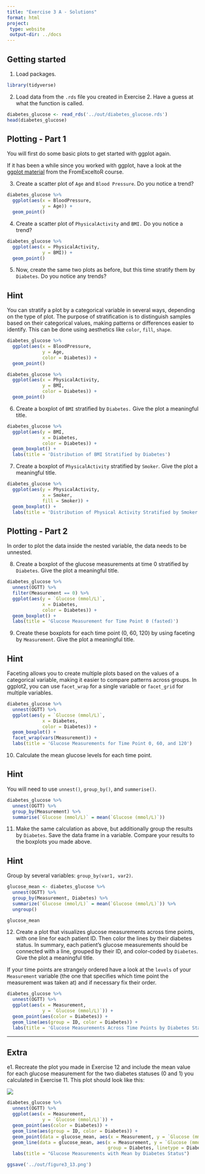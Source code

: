 ```yaml
---
title: "Exercise 3 A - Solutions"
format: html
project:
 type: website
 output-dir: ../docs
---
```


## Getting started 

1. Load packages. 

```r
library(tidyverse)
```

2. Load data from the `.rds` file you created in Exercise 2. Have a guess at what the function is called. 

```r
diabetes_glucose <- read_rds('../out/diabetes_glucose.rds')
head(diabetes_glucose)
```

## Plotting - Part 1
You will first do some basic plots to get started with ggplot again. 

If it has been a while since you worked with ggplot, have a look at the [ggplot material](https://center-for-health-data-science.github.io/FromExceltoR/Presentations/presentation3.html) from the FromExceltoR course.

3. Create a scatter plot of `Age` and `Blood Pressure`. Do you notice a trend?

```r
diabetes_glucose %>% 
  ggplot(aes(x = BloodPressure, 
             y = Age)) + 
  geom_point() 
```

4. Create a scatter plot of `PhysicalActivity` and `BMI.` Do you notice a trend?
```r
diabetes_glucose %>% 
  ggplot(aes(x = PhysicalActivity, 
             y = BMI)) + 
  geom_point() 
```

5. Now, create the same two plots as before, but this time stratify them by `Diabetes`. Do you notice any trends?

::: {.callout-tip collapse="true"}
## Hint

You can stratify a plot by a categorical variable in several ways, depending on the type of plot. The purpose of stratification is to distinguish samples based on their categorical values, making patterns or differences easier to identify. This can be done using aesthetics like `color`, `fill`, `shape`. 

:::

```r
diabetes_glucose %>% 
  ggplot(aes(x = BloodPressure, 
             y = Age, 
             color = Diabetes)) + 
  geom_point()
```

```r
diabetes_glucose %>% 
  ggplot(aes(x = PhysicalActivity, 
             y = BMI, 
             color = Diabetes)) + 
  geom_point() 
```

6. Create a boxplot of `BMI` stratified by `Diabetes.` Give the plot a meaningful title.
```r
diabetes_glucose %>% 
  ggplot(aes(y = BMI, 
             x = Diabetes, 
             color = Diabetes)) + 
  geom_boxplot() + 
  labs(title = 'Distribution of BMI Stratified by Diabetes')
```

7. Create a boxplot of `PhysicalActivity` stratified by `Smoker`. Give the plot a meaningful title.
```r
diabetes_glucose %>% 
  ggplot(aes(y = PhysicalActivity, 
             x = Smoker, 
             fill = Smoker)) + 
  geom_boxplot() + 
  labs(title = 'Distribution of Physical Activity Stratified by Smoker Status')
```



## Plotting - Part 2
In order to plot the data inside the nested variable, the data needs to be unnested. 

8. Create a boxplot of the glucose measurements at time 0 stratified by `Diabetes`. Give the plot a meaningful title.

```r
diabetes_glucose %>%
  unnest(OGTT) %>% 
  filter(Measurement == 0) %>% 
  ggplot(aes(y = `Glucose (mmol/L)`, 
             x = Diabetes, 
             color = Diabetes)) +
  geom_boxplot() + 
  labs(title = 'Glucose Measurement for Time Point 0 (fasted)')
```

9. Create these boxplots for each time point (0, 60, 120) by using faceting by `Measurement`. Give the plot a meaningful title.

::: {.callout-tip collapse="true"}
## Hint
Faceting allows you to create multiple plots based on the values of a categorical variable, making it easier to compare patterns across groups. In ggplot2, you can use `facet_wrap` for a single variable or `facet_grid` for multiple variables.

:::

```r
diabetes_glucose %>%
  unnest(OGTT) %>% 
  ggplot(aes(y = `Glucose (mmol/L)`, 
             x = Diabetes, 
             color = Diabetes)) +
  geom_boxplot() + 
  facet_wrap(vars(Measurement)) + 
  labs(title = 'Glucose Measurements for Time Point 0, 60, and 120')
```

10. Calculate the mean glucose levels for each time point. 

::: {.callout-tip collapse="true"}
## Hint
You will need to use `unnest()`, `group_by()`, and `summerise()`.

:::

```r
diabetes_glucose %>%
  unnest(OGTT) %>% 
  group_by(Measurement) %>% 
  summarise(`Glucose (mmol/L)` = mean(`Glucose (mmol/L)`))
```


11. Make the same calculation as above, but additionally group the results by `Diabetes`. Save the data frame in a variable. Compare your results to the boxplots you made above. 

::: {.callout-tip collapse="true"}
## Hint
Group by several variables: `group_by(var1, var2)`.

:::

```r
glucose_mean <- diabetes_glucose %>%
  unnest(OGTT) %>% 
  group_by(Measurement, Diabetes) %>%
  summarize(`Glucose (mmol/L)` = mean(`Glucose (mmol/L)`)) %>%
  ungroup()

glucose_mean
```


12. Create a plot that visualizes glucose measurements across time points, with one line for each patient ID. Then color the lines by their diabetes status. In summary, each patient's glucose measurements should be connected with a line, grouped by their ID, and color-coded by `Diabetes`. Give the plot a meaningful title. 

If your time points are strangely ordered have a look at the `levels` of your `Measurement` variable (the one that specifies which time point the measurement was taken at) and if necessary fix their order.

```r
diabetes_glucose %>%
  unnest(OGTT) %>% 
  ggplot(aes(x = Measurement,
             y = `Glucose (mmol/L)`)) +
  geom_point(aes(color = Diabetes)) + 
  geom_line(aes(group = ID, color = Diabetes)) + 
  labs(title = 'Glucose Measurements Across Time Points by Diabetes Status')
```


-------------------------------

## Extra

e1. Recreate the plot you made in Exercise 12 and include the mean value for each glucose measurement for the two diabetes statuses (0 and 1) you calculated in Exercise 11. This plot should look like this:

![](../out/figure3_13.png){fig-align="center"}


```r

diabetes_glucose %>%
  unnest(OGTT) %>% 
  ggplot(aes(x = Measurement,
             y = `Glucose (mmol/L)`)) +
  geom_point(aes(color = Diabetes)) + 
  geom_line(aes(group = ID, color = Diabetes)) + 
  geom_point(data = glucose_mean, aes(x = Measurement, y = `Glucose (mmol/L)`)) +
  geom_line(data = glucose_mean, aes(x = Measurement, y = `Glucose (mmol/L)`, 
                                     group = Diabetes, linetype = Diabetes)) +
  labs(title = "Glucose Measurements with Mean by Diabetes Status")

ggsave('../out/figure3_13.png')
```





